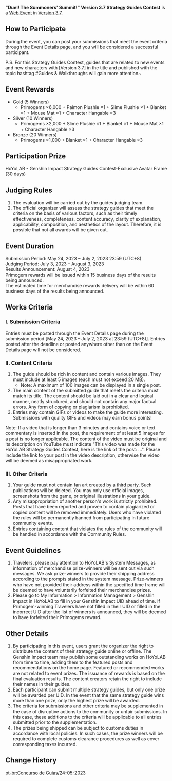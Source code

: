 {{Event
|name              = "Duel! The Summoners' Summit!" Version 3.7 Strategy Guides Contest
|image             = Duel! The Summoners' Summit! Version 3.7 Strategy Guides Contest.png
|type              = Web
|group             = Submission
|time_known        = yes
|time_start        = 2023-05-24 12:00:00
|time_start_offset = GMT+8
|time_end          = 2023-07-02 23:59:59
|time_end_offset   = GMT+8
|link              = https://www.hoyolab.com/contribution/259
}}
{{Description|Hello, Travelers!<br>Version 3.7 "Duel! The Summoners' Summit!" is now online. Come unlock new adventures today! Also, the Strategy Guides Contest for the new Version has begun today~}}
'''"Duel! The Summoners' Summit!" Version 3.7 Strategy Guides Contest''' is a [[Web Event]] in [[Version 3.7]].

==How to Participate==
During the event, you can post your submissions that meet the event criteria through the Event Details page, and you will be considered a successful participant.

P.S. For this Strategy Guides Contest, guides that are related to new events and new characters with [Version 3.7] in the title and published with the topic hashtag #Guides & Walkthroughs will gain more attention~

==Event Rewards==
* Gold (5 Winners)
** Primogems ×6,000 + Paimon Plushie ×1 + Slime Plushie ×1 + Blanket ×1 + Mouse Mat ×1 + Character Hangable ×3
* Silver (10 Winners)
** Primogems ×2,000 + Slime Plushie ×1 + Blanket ×1 + Mouse Mat ×1 + Character Hangable ×3
* Bronze (20 Winners)
** Primogems ×1,000 + Blanket ×1 + Character Hangable ×3

==Participation Prize==
HoYoLAB - Genshin Impact Strategy Guides Contest-Exclusive Avatar Frame (30 days)

==Judging Rules==
# The evaluation will be carried out by the guides judging team.
# The official organizer will assess the strategy guides that meet the criteria on the basis of various factors, such as their timely effectiveness, completeness, content accuracy, clarity of explanation, applicability, composition, and aesthetics of the layout. Therefore, it is possible that not all awards will be given out.

==Event Duration==
Submission Period: May 24, 2023 – July 2, 2023 23:59 (UTC+8)<br>
Judging Period: July 3, 2023 – August 3, 2023<br>
Results Announcement: August 4, 2023<br>
Primogem rewards will be issued within 15 business days of the results being announced.<br>
The estimated time for merchandise rewards delivery will be within 60 business days of the results being announced.

==Works Criteria==
===I. Submission Criteria===
Entries must be posted through the Event Details page during the submission period [May 24, 2023 – July 2, 2023 at 23:59 (UTC+8)]. Entries posted after the deadline or posted anywhere other than on the Event Details page will not be considered.

===II. Content Criteria===
# The guide should be rich in content and contain various images. They must include at least 5 images (each must not exceed 20 MB).
#* Note: A maximum of 100 images can be displayed in a single post.
# The main content of the submitted guide that meets the criteria must match its title. The content should be laid out in a clear and logical manner, neatly structured, and should not contain any major factual errors. Any form of copying or plagiarism is prohibited.
# Entries may contain GIFs or videos to make the guide more interesting. Submissions with quality GIFs and videos may earn bonus points!

Note: If a video that is longer than 3 minutes and contains voice or text commentary is inserted in the post, the requirement of at least 5 images for a post is no longer applicable. The content of the video must be original and its description on YouTube must indicate "This video was made for the HoYoLAB Strategy Guides Contest, here is the link of the post: ...". Please include the link to your post in the video description, otherwise the video will be deemed as misappropriated work.

===III. Other Criteria===
# Your guide must not contain fan art created by a third party. Such publications will be deleted. You may only use official images, screenshots from the game, or original illustrations in your guide.
# Any misappropriation of another person's work is strictly prohibited. Posts that have been reported and proven to contain plagiarized or copied content will be removed immediately. Users who have violated the rules will be permanently banned from participating in future community events.
# Entries containing content that violates the rules of the community will be handled in accordance with the Community Rules.

==Event Guidelines==
# Travelers, please pay attention to HoYoLAB's System Messages, as information of merchandise prize-winners will be sent out via such messages. We ask prize-winners to provide their shipping address according to the prompts stated in the system message. Prize-winners who have not provided their address within the specified time frame will be deemed to have voluntarily forfeited their merchandise prizes.
# Please go to My Information > Information Management > Genshin Impact in HoYoLAB to fill in your Genshin Impact UID ahead of time. If Primogem-winning Travelers have not filled in their UID or filled in the incorrect UID after the list of winners is announced, they will be deemed to have forfeited their Primogems reward.

==Other Details==
# By participating in this event, users grant the organizer the right to distribute the content of their strategy guide online or offline. The Genshin Impact team may publish some outstanding works on HoYoLAB from time to time, adding them to the featured posts and recommendations on the home page. Featured or recommended works are not related to event prizes. The issuance of rewards is based on the final evaluation results. The content creators retain the right to include their names in their guides.
# Each participant can submit multiple strategy guides, but only one prize will be awarded per UID. In the event that the same strategy guide wins more than one prize, only the highest prize will be awarded.
# The criteria for submissions and other criteria may be supplemented in the case of disruptive actions to the community or unfair submissions. In this case, these additions to the criteria will be applicable to all entries submitted prior to the supplementation.
# The prizes being shipped can be subject to customs duties in accordance with local policies. In such cases, the prize winners will be required to complete customs clearance procedures as well as cover corresponding taxes incurred.

==Change History==
{{Change History|3.7}}

[[pt-br:Concurso de Guias/24-05-2023]]